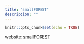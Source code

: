 ```yaml
---
title: "smallFOREST"
description: ""
---
```


```r
knitr::opts_chunk$set(echo = TRUE)
```

website: [smallFOREST](https://www.u-picardie.fr/smallforest/uk/)

